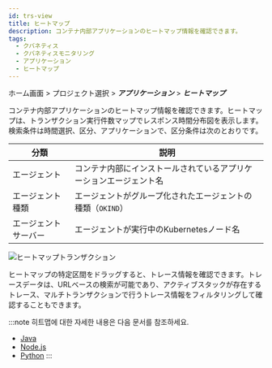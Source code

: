 ```yaml
---
id: trs-view
title: ヒートマップ
description: コンテナ内部アプリケーションのヒートマップ情報を確認できます。
tags:
  - クバネティス
  - クバネティスモニタリング
  - アプリケーション
  - ヒートマップ
---
```


ホーム画面 > プロジェクト選択 > **_アプリケーション_** > **_ヒートマップ_**

コンテナ内部アプリケーションのヒートマップ情報を確認できます。ヒートマップは、トランザクション実行件数マップでレスポンス時間分布図を表示します。検索条件は時間選択、区分、アプリケーションで、区分条件は次のとおりです。

| 分類          | 説明                                              |
| ----------- | ----------------------------------------------- |
| エージェント      | コンテナ内部にインストールされているアプリケーションエージェント名               |
| エージェント種類    | エージェントがグループ化されたエージェントの種類（`OKIND`）               |
| エージェントサーバー  | エージェントが実行中のKubernetesノード名                       |

![ヒートマップトランザクション](https://img.whatap.io/media/images/whatap_kubernetes_application_hitmap_transaction.png)

ヒートマップの特定区間をドラッグすると、トレース情報を確認できます。トレースデータは、URLベースの検索が可能であり、アクティブスタックが存在するトレース、マルチトランザクションで行うトレース情報をフィルタリングして確認することもできます。

:::note
히트맵에 대한 자세한 내용은 다음 문서를 참조하세요.

-   [Java](../java/trs-view)
-   [Node.js](../nodejs/trs-view)
-   [Python](../python/trs-view)
:::

